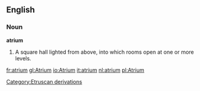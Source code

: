 ==English==

===Noun===

'''atrium'''

#A square hall lighted from above, into which rooms open at one or more levels.

[[Category:Etruscan derivations]]

[[fr:atrium]]
[[gl:Atrium]]
[[io:Atrium]]
[[it:atrium]]
[[nl:atrium]]
[[pl:Atrium]]